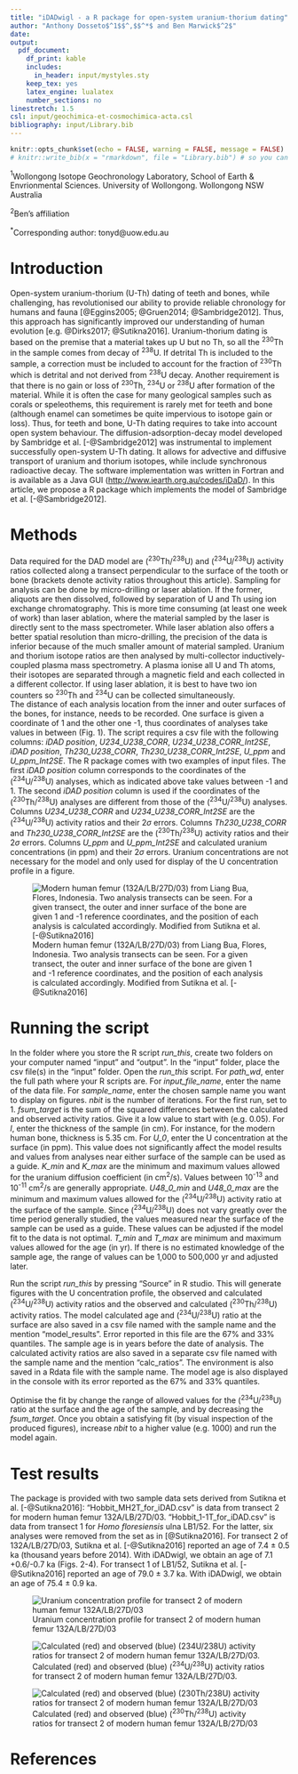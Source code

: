 ```yaml
---
title: "iDADwigl - a R package for open-system uranium-thorium dating"
author: "Anthony Dosseto$^1$$^,$$^*$ and Ben Marwick$^2$"
date: 
output:
  pdf_document:
    df_print: kable
    includes:
      in_header: input/mystyles.sty
    keep_tex: yes
    latex_engine: lualatex
    number_sections: no
linestretch: 1.5
csl: input/geochimica-et-cosmochimica-acta.csl
bibliography: input/Library.bib
---
```


```r
knitr::opts_chunk$set(echo = FALSE, warning = FALSE, message = FALSE)
# knitr::write_bib(x = "rmarkdown", file = "Library.bib") # so you can cite references in figure captions
```

$^1$Wollongong Isotope Geochronology Laboratory, School of Earth & Envrionmental Sciences. University of Wollongong. Wollongong NSW Australia

$^2$Ben's affiliation

$^*$Corresponding author: tonyd@uow.edu.au
   
\newpage
\linenumbers

# Introduction
Open-system uranium-thorium (U-Th) dating of teeth and bones, while challenging, has revolutionised our ability to provide reliable chronology for humans and fauna [@Eggins2005; @Gruen2014; @Sambridge2012]. Thus, this approach has significantly improved our understanding of human evolution [e.g. @Dirks2017; @Sutikna2016]. 
Uranium-thorium dating is based on the premise that a material takes up U but no Th, so all the ^230^Th in the sample comes from decay of ^238^U. If detrital Th is included to the sample, a correction must be included to account for the fraction of ^230^Th which is detrital and not derived from ^238^U decay. Another requirement is that there is no gain or loss of ^230^Th, ^234^U or ^238^U after formation of the material. While it is often the case for many geological samples such as corals or speleothems, this requirement is rarely met for teeth and bone (although enamel can sometimes be quite impervious to isotope gain or loss). Thus, for teeth and bone, U-Th dating requires to take into account open system behaviour. The diffusion-adsorption-decay model developed by Sambridge et al. [-@Sambridge2012] was instrumental to implement successfully open-system U-Th dating. It allows for advective and diffusive transport of uranium and thorium isotopes, while include synchronous radioactive decay. The software implementation was written in Fortran and is available as a Java GUI (<http://www.iearth.org.au/codes/iDaD/>).
In this article, we propose a R package which implements the model of Sambridge et al. [-@Sambridge2012]. 

# Methods
Data required for the DAD model are (^230^Th/^238^U) and (^234^U/^238^U) activity ratios collected along a transect perpendicular to the surface of the tooth or bone (brackets denote activity ratios throughout this article). Sampling for analysis can be done by micro-drilling or laser ablation. If the former, aliquots are then dissolved, followed by separation of U and Th using ion exchange chromatography. This is more time consuming (at least one week of work) than laser ablation, where the material sampled by the laser is directly sent to the mass spectrometer. While laser ablation also offers a better spatial resolution than micro-drilling, the precision of the data is inferior because of the much smaller amount of material sampled. Uranium and thorium isotope ratios are then analysed by multi-collector inductively-coupled plasma mass spectrometry. A plasma ionise all U and Th atoms, their isotopes are separated through a magnetic field and each collected in a different collector. If using laser ablation, it is best to have two ion counters so ^230^Th and ^234^U can be collected simultaneously.    
The distance of each analysis location from the inner and outer surfaces of the bones, for instance, needs to be recorded. One surface is given a coordinate of 1 and the other one -1, thus coordinates of analyses take values in between (Fig. 1).
The script requires a csv file with the following columns: *iDAD position*, *U234_U238_CORR*, *U234_U238_CORR_Int2SE*, *iDAD position*, *Th230_U238_CORR*, *Th230_U238_CORR_Int2SE*, *U_ppm* and *U_ppm_Int2SE*. The R package comes with two examples of input files. The first *iDAD position* column corresponds to the coordinates of the (^234^U/^238^U) analyses, which as indicated above take values between -1 and 1. The second *iDAD position* column is used if the coordinates of the (^230^Th/^238^U) analyses are different from those of the (^234^U/^238^U) analyses. Columns *U234_U238_CORR* and *U234_U238_CORR_Int2SE* are the (^234^U/^238^U) activity ratios and their 2$\sigma$ errors. Columns *Th230_U238_CORR* and *Th230_U238_CORR_Int2SE* are the (^230^Th/^238^U) activity ratios and their 2$\sigma$ errors. Columns *U_ppm* and *U_ppm_Int2SE* and calculated uranium concentrations (in ppm) and their 2$\sigma$ errors. Uranium concentrations are not necessary for the model and only used for display of the U concentration profile in a figure.


![Modern human femur (132A/LB/27D/03) from Liang Bua, Flores, Indonesia. Two analysis transects can be seen. For a given transect, the outer and inner surface of the bone are given 1 and -1 reference coordinates, and the position of each analysis is calculated accordingly. Modified from Sutikna et al. [-@Sutikna2016]](input/bone.png)

# Running the script
In the folder where you store the R script *run_this*, create two folders on your computer named "input" and "output". In the "input" folder, place the csv file(s) in the "input" folder.
Open the *run_this* script. For *path_wd*, enter the full path where your R scripts are. For *input_file_name*, enter the name of the data file. For *sample_name*, enter the chosen sample name you want to display on figures. *nbit* is the number of iterations. For the first run, set to 1. *fsum_target* is the sum of the squared differences between the calculated and observed activity ratios. Give it a low value to start with (e.g. 0.05). 
For *l*, enter the thickness of the sample (in cm). For instance, for the modern human bone, thickness is 5.35 cm. 
For *U_0*, enter the U concentration at the surface (in ppm). This value does not significantly affect the model results and values from analyses near either surface of the sample can be used as a guide. 
*K_min* and *K_max* are the minimum and maximum values allowed for the uranium diffusion coefficient (in cm^2^/s). Values between 10^-13^ and 10^-11^ cm^2^/s are generally appropriate. 
*U48_0_min* and *U48_0_max* are the minimum and maximum values allowed for the (^234^U/^238^U) activity ratio at the surface of the sample. Since (^234^U/^238^U) does not vary greatly over the time period generally studied, the values measured near the surface of the sample can be used as a guide. These values can be adjusted if the model fit to the data is not optimal.
*T_min* and *T_max* are minimum and maximum values allowed for the age (in yr). If there is no estimated knowledge of the sample age, the range of values can be 1,000 to 500,000 yr and adjusted later.

Run the script *run_this* by pressing "Source" in R studio. This will generate figures with the U concentration profile, the observed and calculated (^234^U/^238^U) activity ratios and the observed and calculated (^230^Th/^238^U) activity ratios. The model calculated age and (^234^U/^238^U) ratio at the surface are also saved in a csv file named with the sample name and the mention "model_results". Error reported in this file are the 67% and 33% quantiles. The sample age is in years before the date of analysis. The calculated activity ratios are also saved in a separate csv file named with the sample name and the mention "calc_ratios". The environment is also saved in a Rdata file with the sample name. The model age is also displayed in the console with its error reported as the 67% and 33% quantiles. 

Optimise the fit by change the range of allowed values for the (^234^U/^238^U) ratio at the surface and the age of the sample, and by decreasing the *fsum_target*. Once you obtain a satisfying fit (by visual inspection of the produced figures), increase *nbit* to a higher value (e.g. 1000) and run the model again.

# Test results
The package is provided with two sample data sets derived from Sutikna et al. [-@Sutikna2016]: "Hobbit_MH2T_for_iDAD.csv" is data from transect 2 for modern human femur 132A/LB/27D/03. "Hobbit_1-1T_for_iDAD.csv" is data from transect 1 for *Homo floresiensis* ulna LB1/52. For the latter, six analyses were removed from the set as in [@Sutikna2016].
For transect 2 of 132A/LB/27D/03, Sutikna et al. [-@Sutikna2016] reported an age of 7.4 $\pm$ 0.5 ka (thousand years before 2014). With iDADwigl, we obtain an age of 7.1 +0.6/-0.7 ka (Figs. 2-4).
For transect 1 of LB1/52, Sutikna et al. [-@Sutikna2016] reported an age of 79.0 $\pm$ 3.7 ka. With iDADwigl, we obtain an age of 75.4 $\pm$ 0.9 ka.

![Uranium concentration profile for transect 2 of modern human femur 132A/LB/27D/03](input/U_Hobbit_MH2T_DAD.png)

![Calculated (red) and observed (blue) (^234^U/^238^U) activity ratios for transect 2 of modern human femur 132A/LB/27D/03.](input/R48_Hobbit_MH2T_DAD.png)

![Calculated (red) and observed (blue) (^230^Th/^238^U) activity ratios for transect 2 of modern human femur 132A/LB/27D/03](input/R08_Hobbit_MH2T_DAD.png)


\newpage
\nolinenumbers
# References

